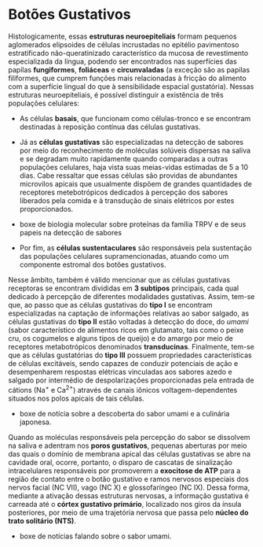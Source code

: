 # Botões Gustativos

Histologicamente, essas **estruturas neuroepiteliais** formam pequenos aglomerados elipsoides de células incrustadas no epitélio pavimentoso estratificado não-queratinizado característico da mucosa de revestimento especializada da língua, podendo ser encontrados nas superfícies das papilas **fungiformes**, **foliáceas** e **circunvaladas** (a exceção são as papilas filiformes, que cumprem funções mais relacionadas à fricção do alimento com a superfície lingual do que à sensibilidade espacial gustatória). Nessas estruturas neuroepiteliais, é possível distinguir a existência de três populações celulares:

- As células **basais**, que funcionam como células-tronco e se encontram destinadas à reposição contínua das células gustativas.

- Já as **células gustativas** são especializadas na detecção de sabores por meio do reconhecimento de moléculas solúveis dispersas na saliva e se degradam muito rapidamente quando comparadas a outras populações celulares, haja vista suas meias-vidas estimadas de 5 a 10 dias. Cabe ressaltar que essas células são providas de abundantes microvilos apicais que usualmente dispõem de grandes quantidades de receptores metebotrópicos dedicados à percepção dos sabores liberados pela comida e à transdução de sinais elétricos por estes proporcionados. 

- boxe de biologia molecular sobre proteínas da família TRPV e de seus papeis na detecção de sabores

- Por fim, as **células sustentaculares** são responsáveis pela sustentação das populações celulares supramencionadas, atuando como um componente estromal dos botões gustativos.

Nesse âmbito, também é válido mencionar que as células gustativas receptoras se encontram divididas em **3 subtipos** principais, cada qual dedicado à percepção de diferentes modalidades gustativas. Assim, tem-se que, ao passo que as células gustativas do **tipo I** se encontram especializadas na captação de informações relativas ao sabor salgado, as células gustativas do **tipo II** estão voltadas à detecção do doce, do _umami_ (sabor característico de alimentos ricos em glutamato, tais como o peixe cru, os cogumelos e alguns tipos de queijo) e do amargo por meio de receptores metabotrópicos denominados **transducinas**. Finalmente, tem-se que as células gustatórias do **tipo III** possuem propriedades características de células excitáveis, sendo capazes de conduzir potenciais de ação e desempenharem respostas elétricas vinculadas aos sabores azedo e salgado por intermédio de despolarizações proporcionadas pela entrada de cátions (Na^+^ e Ca^2+^) através de canais iônicos voltagem-dependentes situados nos polos apicais de tais células.

- boxe de notícia sobre a descoberta do sabor umami e a culinária japonesa.

Quando as moléculas responsáveis pela percepção do sabor se dissolvem na saliva e adentram nos **poros gustativos**, pequenas aberturas por meio das quais o domínio de membrana apical das células gustativas se abre na cavidade oral, ocorre, portanto, o disparo de cascatas de sinalização intracelulares responsáveis por promoverem a **exocitose de ATP** para a região de contato entre o botão gustativo e ramos nervosos especiais dos nervos facial (NC VII), vago (NC X) e glossofaríngeo (NC IX). Dessa forma, mediante a ativação dessas estruturas nervosas, a informação gustativa é carreada até o **córtex gustativo primário**, localizado nos giros da ínsula posteriores, por meio de uma trajetória nervosa que passa pelo **núcleo do trato solitário (NTS)**.

- boxe de notícias falando sobre o sabor umami.

